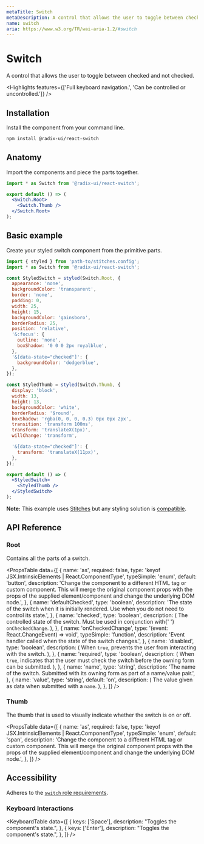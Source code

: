 ```yaml
---
metaTitle: Switch
metaDescription: A control that allows the user to toggle between checked and not checked.
name: switch
aria: https://www.w3.org/TR/wai-aria-1.2/#switch
---
```


# Switch

<Description>
  A control that allows the user to toggle between checked and not checked.
</Description>

<Highlights
  features={['Full keyboard navigation.', 'Can be controlled or uncontrolled.']}
/>

## Installation

Install the component from your command line.

```bash
npm install @radix-ui/react-switch
```

## Anatomy

Import the components and piece the parts together.

```jsx
import * as Switch from '@radix-ui/react-switch';

export default () => (
  <Switch.Root>
    <Switch.Thumb />
  </Switch.Root>
);
```

## Basic example

Create your styled switch component from the primitive parts.

```jsx
import { styled } from 'path-to/stitches.config';
import * as Switch from '@radix-ui/react-switch';

const StyledSwitch = styled(Switch.Root, {
  appearance: 'none',
  backgroundColor: 'transparent',
  border: 'none',
  padding: 0,
  width: 25,
  height: 15,
  backgroundColor: 'gainsboro',
  borderRadius: 25,
  position: 'relative',
  '&:focus': {
    outline: 'none',
    boxShadow: '0 0 0 2px royalblue',
  },
  '&[data-state="checked"]': {
    backgroundColor: 'dodgerblue',
  },
});

const StyledThumb = styled(Switch.Thumb, {
  display: 'block',
  width: 13,
  height: 13,
  backgroundColor: 'white',
  borderRadius: '$round',
  boxShadow: 'rgba(0, 0, 0, 0.3) 0px 0px 2px',
  transition: 'transform 100ms',
  transform: 'translateX(1px)',
  willChange: 'transform',

  '&[data-state="checked"]': {
    transform: 'translateX(11px)',
  },
});

export default () => (
  <StyledSwitch>
    <StyledThumb />
  </StyledSwitch>
);
```

<Note>

**Note:** This example uses [Stitches](https://stitches.dev) but any styling solution is [compatible](/docs/primitives/overview/styling).

</Note>

## API Reference

### Root

Contains all the parts of a switch.

<PropsTable
  data={[
    {
      name: 'as',
      required: false,
      type: 'keyof JSX.IntrinsicElements | React.ComponentType<any>',
      typeSimple: 'enum',
      default: 'button',
      description:
        'Change the component to a different HTML tag or custom component. This will merge the original component props with the props of the supplied element/component and change the underlying DOM node.',
    },
    {
      name: 'defaultChecked',
      type: 'boolean',
      description:
        'The state of the switch when it is initially rendered. Use when you do not need to control its state.',
    },
    {
      name: 'checked',
      type: 'boolean',
      description: (
        <span>
          The controlled state of the switch. Must be used in conjunction with{' '}
          <Code>onCheckedChange</Code>.
        </span>
      ),
    },
    {
      name: 'onCheckedChange',
      type: '(event: React.ChangeEvent<HTMLInputElement>) => void',
      typeSimple: 'function',
      description: 'Event handler called when the state of the switch changes.',
    },
    {
      name: 'disabled',
      type: 'boolean',
      description: (
        <span>
          When <Code>true</Code>, prevents the user from interacting with the
          switch.
        </span>
      ),
    },
    {
      name: 'required',
      type: 'boolean',
      description: (
        <span>
          When <Code>true</Code>, indicates that the user must check the switch
          before the owning form can be submitted.
        </span>
      ),
    },
    {
      name: 'name',
      type: 'string',
      description:
        'The name of the switch. Submitted with its owning form as part of a name/value pair.',
    },
    {
      name: 'value',
      type: 'string',
      default: 'on',
      description: (
        <span>
          The value given as data when submitted with a <Code>name</Code>.
        </span>
      ),
    },
  ]}
/>

### Thumb

The thumb that is used to visually indicate whether the switch is on or off.

<PropsTable
  data={[
    {
      name: 'as',
      required: false,
      type: 'keyof JSX.IntrinsicElements | React.ComponentType<any>',
      typeSimple: 'enum',
      default: 'span',
      description:
        'Change the component to a different HTML tag or custom component. This will merge the original component props with the props of the supplied element/component and change the underlying DOM node.',
    },
  ]}
/>

## Accessibility

Adheres to the [`switch` role requirements](https://www.w3.org/TR/wai-aria-1.2/#switch).

### Keyboard Interactions

<KeyboardTable
  data={[
    {
      keys: ['Space'],
      description: "Toggles the component's state.",
    },
    {
      keys: ['Enter'],
      description: "Toggles the component's state.",
    },
  ]}
/>
